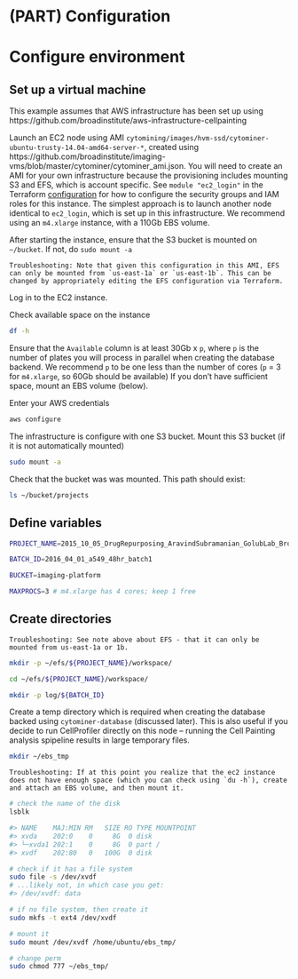 # (PART) Configuration {-}

# Configure environment

## Set up a virtual machine

This example assumes that AWS infrastructure has been set up using https://github.com/broadinstitute/aws-infrastructure-cellpainting

Launch an EC2 node using AMI `cytomining/images/hvm-ssd/cytominer-ubuntu-trusty-14.04-amd64-server-*`, created using https://github.com/broadinstitute/imaging-vms/blob/master/cytominer/cytominer_ami.json. You will need to create an AMI for your own infrastructure because the provisioning includes mounting S3 and EFS, which is account specific. See `module "ec2_login"` in the Terraform [configuration](https://github.com/broadinstitute/aws-infrastructure-cellpainting/blob/master/main.tf) for how to configure the security groups and IAM roles for this instance. The simplest approach is to launch another node identical to  `ec2_login`, which is set up in this infrastructure. We recommend using an `m4.xlarge` instance, with a 110Gb EBS volume.

After starting the instance, ensure that the S3 bucket is mounted on `~/bucket`. If not, do `sudo mount -a`

```block2
Troubleshooting: Note that given this configuration in this AMI, EFS can only be mounted from `us-east-1a` or `us-east-1b`. This can be changed by appropriately editing the EFS configuration via Terraform.
```

Log in to the EC2 instance.

Check available space on the instance

```sh
df -h
```

Ensure that the `Available` column is at least 30Gb x `p`, where `p` is the number of plates you will process in parallel when creating the database backend.
We recommend `p` to be one less than the number of cores (`p` = 3 for `m4.xlarge`, so 60Gb should be available)
If you don't have sufficient space, mount an EBS volume (below).

Enter your AWS credentials

```sh
aws configure
```

The infrastructure is configure with one S3 bucket. Mount this S3 bucket (if it is not automatically mounted)

```sh
sudo mount -a
```

Check that the bucket was was mounted. This path should exist:

```sh
ls ~/bucket/projects
```


## Define variables


```sh
PROJECT_NAME=2015_10_05_DrugRepurposing_AravindSubramanian_GolubLab_Broad

BATCH_ID=2016_04_01_a549_48hr_batch1

BUCKET=imaging-platform

MAXPROCS=3 # m4.xlarge has 4 cores; keep 1 free
```

## Create directories

```block2
Troubleshooting: See note above about EFS - that it can only be mounted from us-east-1a or 1b.
```

```sh
mkdir -p ~/efs/${PROJECT_NAME}/workspace/

cd ~/efs/${PROJECT_NAME}/workspace/

mkdir -p log/${BATCH_ID}

```


Create a temp directory which is required when creating the database backed using `cytominer-database` (discussed later).
This is also useful if you decide to run CellProfiler directly on this node – running the Cell Painting analysis spipeline results in large temporary files.

```sh
mkdir ~/ebs_tmp
```

```block2
Troubleshooting: If at this point you realize that the ec2 instance does not have enough space (which you can check using `du -h`), create and attach an EBS volume, and then mount it.
```

```sh
# check the name of the disk
lsblk

#> NAME    MAJ:MIN RM   SIZE RO TYPE MOUNTPOINT
#> xvda    202:0    0     8G  0 disk
#> └─xvda1 202:1    0     8G  0 part /
#> xvdf    202:80   0   100G  0 disk

# check if it has a file system
sudo file -s /dev/xvdf
# ...likely not, in which case you get:
#> /dev/xvdf: data

# if no file system, then create it
sudo mkfs -t ext4 /dev/xvdf

# mount it
sudo mount /dev/xvdf /home/ubuntu/ebs_tmp/

# change perm
sudo chmod 777 ~/ebs_tmp/
```

